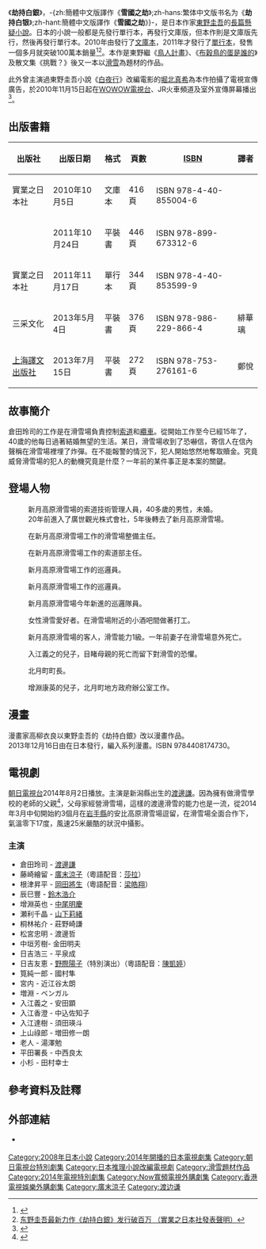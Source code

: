 {{noteTA
|G1=JP
|G2=LI
}}
{{Infobox Book
| name          = 劫持白銀
| title_orig    = {{lang|ja|白銀ジャック}}<br />{{lang|ja|はくぎんジャック}}<br />Hakugin Jack
| translator    = 
| image         = [[File:Wski.jpg|254px]]
| image_caption = 《白銀ジャック》日版文庫本封面
| author        = [[東野圭吾|東野圭吾]]
| illustrator   = 
| cover_artist  = 
| country       = {{JPN}}
| language      = [[日語|日語]]
| series        = 
| subject       = 
| genre         = [[推理小說|推理小說]]、[[懸疑小說|懸疑小說]]
| publisher     = 
| pub_date      = 
| english_pub_date = 
| media_type    = [[文庫本|文庫本]]、[[單行本|單行本]]、[[平裝書|平裝書]]
| pages         = 
| isbn          = 
| oclc          = 
| preceded_by   = 
| followed_by   = 
}}
{{Ruby notice}}
{{文學}}

《'''劫持白銀'''》，-{zh:簡體中文版譯作《'''雪國之劫'''》;zh-hans:繁体中文版书名为《'''劫持白银'''》;zh-hant:簡體中文版譯作《'''雪國之劫'''》}-，是日本作家[[東野圭吾|東野圭吾]]的[[長篇小說|長篇]][[懸疑小說|懸疑小說]]。日本的小說一般都是先發行單行本，再發行文庫版，但本作則是文庫版先行，然後再發行單行本。2010年由{{tsl|jp|実業之日本社|實業之日本社}}發行了[[文庫本|文庫本]]，2011年才發行了[[單行本|單行本]]，發售一個多月就突破100萬本銷量<ref>{{Cite web |url=http://www.sponichi.co.jp/society/news/2010/11/15/kiji/K20101115Z00001120.html |script-title=ja:東野さん新作「白銀ジャック」１００万部突破 ― スポニチ Sponichi Annex 社会 |accessdate=2013-05-09 |archive-date=2014-04-16 |archive-url=https://web.archive.org/web/20140416181024/http://www.sponichi.co.jp/society/news/2010/11/15/kiji/K20101115Z00001120.html |dead-url=no }}</ref><ref>[http://www.517japan.com/viewnews-13739.html 东野圭吾最新力作《劫持白銀》发行破百万 （實業之日本社發表聲明）]</ref>。本作是東野繼《[[鳥人計畫|鳥人計畫]]》、《[[布穀鳥的蛋是誰的|布穀鳥的蛋是誰的]]》及散文集《挑戰？》後又一本以[[滑雪|滑雪]]為題材的作品。

此外曾主演過東野圭吾小說《[[白夜行|白夜行]]》改編電影的[[堀北真希|堀北真希]]為本作拍攝了電視宣傳廣告，於2010年11月15日起在[[WOWOW|WOWOW電視台]]、JR火車頻道及室外宣傳屏幕播出<ref>{{Cite web |url=http://www.sanspo.com/geino/news/101115/gnj1011150505004-n1.htm |script-title=ja:堀北真希、東野圭吾氏の最新作ＣＭに出演 |access-date=2013-05-09 |archive-url=https://web.archive.org/web/20141102111812/http://www.sanspo.com/geino/news/101115/gnj1011150505004-n1.htm |archive-date=2014-11-02 |dead-url=yes }}</ref>。

== 出版書籍 ==
{| class="wikitable" style="font-size:small;"
|-
! 出版社 !! 出版日期 !! 格式 !! 頁數 !! [[ISBN|ISBN]] !! 譯者
|-
| {{flagicon|Japan}} 實業之日本社 || 2010年10月5日 || 文庫本 || 416頁 || ISBN 978-4-40-855004-6 || {{n/a}}
|-
| {{flagicon|Korea}} {{lang|ko|씨엘북스}} || 2011年10月24日 || 平裝書 || 446頁 || ISBN 978-899-673312-6 || {{lang|ko|한성례}}
|-
| {{flagicon|Japan}} 實業之日本社 || 2011年11月17日 || 單行本 || 344頁 || ISBN 978-4-40-853599-9 || {{n/a}}
|-
| {{flagicon|Taiwan}} 三采文化 || 2013年5月4日 || 平裝書 || 376頁 || ISBN 978-986-229-866-4 || 緋華璃
|-
| {{flagicon|China}} [[上海譯文出版社|上海譯文出版社]] || 2013年7月15日 || 平裝書 || 272頁 || ISBN 978-753-276161-6 || 鄭悅
|}

== 故事簡介 ==
倉田玲司的工作是在滑雪場負責控制[[索道|索道]]和[[纜車|纜車]]。從開始工作至今已經15年了，40歲的他每日過著結婚無望的生活。某日，滑雪場收到了恐嚇信，寄信人在信內聲稱在滑雪場裡埋了炸彈。在不能報警的情況下，犯人開始悠然地奪取贖金。究竟威脅滑雪場的犯人的動機究竟是什麼？一年前的某件事正是本案的關鍵。

== 登場人物 ==
; {{nihongo|倉田 玲司|{{ruby|倉田|くらた}} {{ruby|玲司|れいじ}}|Kurata Reiji}}
: 新月高原滑雪場的索道技術管理人員，40多歲的男性，未婚。
: 20年前進入了廣世觀光株式會社，5年後轉去了新月高原滑雪場。

; {{nihongo|辰巳 豐|{{ruby|辰巳|たつみ}} {{ruby|豊|ゆたか}}|Tatsumi Yutaka}}
: 在新月高原滑雪場工作的滑雪場整備主任。

; {{nihongo|津野 雅夫|{{ruby|津野|つの}} {{ruby|雅夫|まさお}}|Tsuno Masao}}
: 在新月高原滑雪場工作的索道部主任。

; {{nihongo|根津 昇平|{{ruby|根津|ねづ}} {{ruby|昇平|しょうへい}}|Nezu Shouhei}}
: 新月高原滑雪場工作的巡邏員。

; {{nihongo|藤崎 繪留|{{ruby|藤崎|ふじさき}} {{ruby|絵留|える}}|Fujisaki Eru}}
: 新月高原滑雪場工作的巡邏員。

; {{nihongo|桐林 祐介|{{ruby|桐林|きりばやし}} {{ruby|祐介|ゆうすけ}}|Kiribayashi Yuusuke}}
: 新月高原滑雪場今年新進的巡邏隊員。

; {{nihongo|瀬利 千晶|{{ruby|瀬利|せり}} {{ruby|千晶|ちあき}}|Seri Chiaki}}
: 女性滑雪愛好者。在滑雪場附近的小酒吧間做著打工。

; {{nihongo|入江 義之|{{ruby|入江|いりえ}} {{ruby|義之|よしゆき}}|Irie Yoshiyuki}}
: 新月高原滑雪場的客人，滑雪能力1級。一年前妻子在滑雪場意外死亡。

; {{nihongo|入江 達樹|{{ruby|入江|いりえ}} {{ruby|達樹|たつき}}|Irie Tatsuki}}
: 入江義之的兒子，目睹母親的死亡而留下對滑雪的恐懼。

; {{nihongo|增淵 康英|{{ruby|増淵|ますぶち}} {{ruby|康英|やすひで}}|Masubuchi Yasuhide}}
: 北月町町長。

; {{nihongo|增淵 英也|{{ruby|増淵|ますぶち}} {{ruby|英也|ひでや}}|Mmasubuchi Hideya}}
: 增淵康英的兒子，北月町地方政府辦公室工作。

== 漫畫 ==
漫畫家高柳衣良以東野圭吾的《劫持白銀》改以漫畫作品。<br />
2013年12月16日由{{tsl|jp|実業之日本社|實業之日本社}}在日本發行，編入{{tsl|ja|マンサンコミックス|マンサンコミックス}}系列漫畫。ISBN 9784408174730。

== 電視劇 ==
{{Infobox Television
| show_name            = 劫持白銀
| original_name        = {{lang|ja|東野圭吾ミステリー白銀ジャック}}
| image                = [[File:Wskijackdrama.jpg|345px]]
| caption              = 「白銀ジャック」電視劇宣傳圖
| show_name_2          = 
| genre                = [[日本電視劇|日本電視劇]]
| format               = 
| creator              = [[東野圭吾|東野圭吾]]
| developer            = 
| writer               = 竹山洋
| director             = 藤田明二
| creative_director    = 
| presenter            = 
| starring             = [[渡邊謙|渡邊謙]]、[[廣末涼子|廣末涼子]]、<br />[[岡田將生|岡田將生]]、[[鈴木浩介|鈴木浩介]]
| theme_music_composer = 朝倉紀行
| opentheme            = 
| endtheme             = 
| composer             = 
| country              = {{JPN}}
| language             = [[日語|日語]]
| num_seasons          = <!-- or num_series -->
| num_episodes         = 1
| list_episodes        = 
| executive_producer   = 
| producer             = 中込卓也、松井洋子、中山秀一
| editor               = 
| location             = 
| cinematography       = 
| camera               = 
| runtime              = 
| company              = 
| distributor          = 
| channel              = 
| picture_format       = 
| audio_format         = 
| slogan               = 
| first_run            = {{JPN}}
| first_aired          = 2014年8月2日
| status               = 
| preceded_by          = 
| followed_by          = 
| related              = 
| website              = http://www.wowow.co.jp/pg_info/detail/060475/
| production_website   = 
}}

[[朝日電視台|朝日電視台]]2014年8月2日播放。主演是新潟縣出生的[[渡邊謙|渡邊謙]]。因為擁有做滑雪學校的老師的父親<ref>{{Cite news | title = 渡辺謙 滑降いい〜!ドラマ化の東野圭吾氏「白銀ジャック」主演| newspaper = Sponichi Annex| url = http://www.sponichi.co.jp/entertainment/news/2014/04/24/kiji/K20140424008030160.html}}</ref>，父母家經營滑雪場，這樣的渡邊滑雪的能力也是一流，從2014年3月中旬開始約3個月在[[岩手縣|岩手縣]]的安比高原滑雪場逗留，在滑雪場全面合作下，氣溫零下17度，風速25米嚴酷的狀況中攝影。

=== 主演 ===
* 倉田玲司 - [[渡邊謙|渡邊謙]]
* 藤崎繪留 - [[廣末涼子|廣末涼子]]（粵語配音：[[莎拉|莎拉]]）
* 根津昇平 - [[岡田將生|岡田將生]]（粵語配音：[[梁皓翔|梁皓翔]]）
* 辰巳豐 - [[鈴木浩介|鈴木浩介]]
* 增淵英也 - [[中尾明慶|中尾明慶]]
* 瀬利千晶 - [[山下莉緒|山下莉緒]]
* 桐林祐介 - 莊野崎謙
* 松宮忠明 - 渡邊哲
* 中垣芳樹- 金田明夫
* 日吉浩三 - 平泉成
* 日吉友恵 - [[野際陽子|野際陽子]]（特別演出）（粵語配音：[[陳凱婷|陳凱婷]]）
* 筧純一郎 - 國村隼
* 宮内 - 近江谷太朗
* 増淵 - ベンガル
* 入江義之 - 安田顕
* 入江香澄 - 中込佐知子
* 入江達樹 - 須田瑛斗
* 上山祿郎 - 増田修一朗
* 老人 - 湯澤勉
* 平田署長 - 中西良太
* 小杉 - 田村幸士

{{電視節目的變遷	
|電視台= {{HKG}} [[ViuTV|ViuTV]]
|播放檔次= 星期一 12:55 - 15:30
|節目名稱= 劫持白銀<br>（2016年5月2日）
|上一節目=2016年4月25日<br>[[智富通|智富通]]（12:55 - 13:30）<br>{{link-th|浪漫泰屋|วุ่นนักรักเต็มบ้าน}}（13:30 - 14:30）<br>[[輝哥的饌賞|輝哥的饌賞]]（14:30 - 15:30）
|下一節目=2016年5月9日<br>[[智富通|智富通]]（12:55 - 13:30）<br>[[衛子夫_(電視劇)|衛子夫]]（13:30 - 14:30）<br>[[輝哥的饌賞|輝哥的饌賞]]（14:30 - 15:30）
}}

== 參考資料及註釋 ==
{{reflist}}

== 外部連結 ==
* {{ja}}[http://www.j-n.co.jp/books/?goods_code=978-4-408-55004-6 {{lang|ja|実業之日本社文庫本|『白銀ジャック』東野圭吾}}]

{{東野圭吾}}
{{2016年香港播出之日劇}}
{{DEFAULTSORT:Jiechi Baiyin}}
[[Category:2008年日本小說|Category:2008年日本小說]]
[[Category:2014年開播的日本電視劇集|Category:2014年開播的日本電視劇集]]
[[Category:朝日電視台特別劇集|Category:朝日電視台特別劇集]]
[[Category:日本推理小說改編電視劇|Category:日本推理小說改編電視劇]]
[[Category:滑雪題材作品|Category:滑雪題材作品]]
[[Category:2014年電視特別劇集|Category:2014年電視特別劇集]]
[[Category:Now寬頻電視外購劇集|Category:Now寬頻電視外購劇集]]
[[Category:香港電視娛樂外購劇集|Category:香港電視娛樂外購劇集]]
[[Category:廣末涼子|Category:廣末涼子]]
[[Category:渡边谦|Category:渡边谦]]